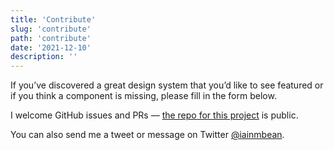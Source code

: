 ```yaml
---
title: 'Contribute'
slug: 'contribute'
path: 'contribute'
date: '2021-12-10'
description: ''
---
```


If you’ve discovered a great design system that you’d like to see featured or if you think a component is missing, please fill in the form below.

I welcome GitHub issues and PRs — [the repo for this project](https://github.com/inbn/component-gallery) is public.

You can also send me a tweet or message on Twitter [@iainmbean](https://twitter.com/iainmbean).
